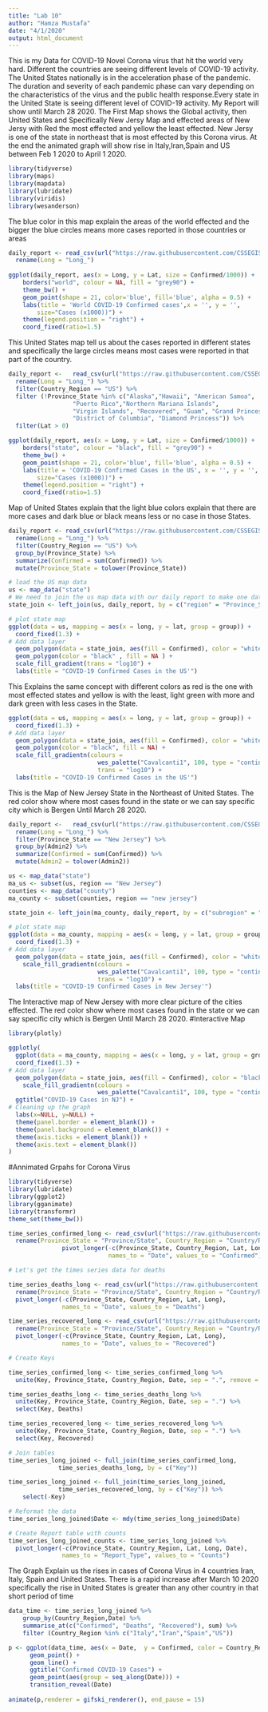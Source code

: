 ```yaml
---
title: "Lab 10"
author: "Hamza Mustafa"
date: "4/1/2020"
output: html_document
---
```

This is my Data for COVID-19 Novel Corona virus that hit the world very hard. Different the countries are seeing different levels of COVID-19 activity. The United States nationally is in the acceleration phase of the pandemic.  The duration and severity of each pandemic phase can vary depending on the characteristics of the virus and the public health response.Every state in the United State is seeing different level of COVID-19 activity. My Report will show until March 28 2020. The First Map shows the Global activity, then United States and Specifically New Jersy Map and effected areas of New Jersy with Red the most effected and yellow the least effected. New Jersy is  one of the state in northeast that is most effected by this Corona virus. At the end the animated graph will show
rise in Italy,Iran,Spain and US between Feb 1 2020 to April 1 2020. 

```r

library(tidyverse)
library(maps)
library(mapdata)
library(lubridate)
library(viridis)
library(wesanderson)

```

The blue color in this map explain the areas of the world effected and the bigger the blue circles means more cases reported in those countries or areas
```r
daily_report <- read_csv(url("https://raw.githubusercontent.com/CSSEGISandData/COVID-19/master/csse_covid_19_data/csse_covid_19_daily_reports/03-28-2020.csv")) %>% 
  rename(Long = "Long_") 
    
ggplot(daily_report, aes(x = Long, y = Lat, size = Confirmed/1000)) +
    borders("world", colour = NA, fill = "grey90") +
    theme_bw() +
    geom_point(shape = 21, color='blue', fill='blue', alpha = 0.5) +
    labs(title = 'World COVID-19 Confirmed cases',x = '', y = '',
        size="Cases (x1000))") +
    theme(legend.position = "right") +
    coord_fixed(ratio=1.5)

```

This United States  map tell us about the cases reported in different states and specifically the large circles means most cases were reported in that part of the country.
```r
daily_report <-   read_csv(url("https://raw.githubusercontent.com/CSSEGISandData/COVID-19/master/csse_covid_19_data/csse_covid_19_daily_reports/03-28-2020.csv")) %>% 
  rename(Long = "Long_") %>% 
  filter(Country_Region == "US") %>% 
  filter (!Province_State %in% c("Alaska","Hawaii", "American Samoa",
                  "Puerto Rico","Northern Mariana Islands", 
                  "Virgin Islands", "Recovered", "Guam", "Grand Princess",
                  "District of Columbia", "Diamond Princess")) %>% 
  filter(Lat > 0)

ggplot(daily_report, aes(x = Long, y = Lat, size = Confirmed/1000)) +
    borders("state", colour = "black", fill = "grey90") +
    theme_bw() +
    geom_point(shape = 21, color='blue', fill='blue', alpha = 0.5) +
    labs(title = 'COVID-19 Confirmed Cases in the US', x = '', y = '',
        size="Cases (x1000))") +
    theme(legend.position = "right") +
    coord_fixed(ratio=1.5)

```


Map of United States explain that the light blue colors explain that there are more cases and dark blue or black means less or no case in those States.
```r
daily_report <- read_csv(url("https://raw.githubusercontent.com/CSSEGISandData/COVID-19/master/csse_covid_19_data/csse_covid_19_daily_reports/03-28-2020.csv")) %>% 
  rename(Long = "Long_") %>% 
  filter(Country_Region == "US") %>% 
  group_by(Province_State) %>% 
  summarize(Confirmed = sum(Confirmed)) %>% 
  mutate(Province_State = tolower(Province_State))

# load the US map data
us <- map_data("state")
# We need to join the us map data with our daily report to make one data frame/tibble
state_join <- left_join(us, daily_report, by = c("region" = "Province_State"))

# plot state map
ggplot(data = us, mapping = aes(x = long, y = lat, group = group)) + 
  coord_fixed(1.3) + 
# Add data layer
  geom_polygon(data = state_join, aes(fill = Confirmed), color = "white") +
  geom_polygon(color = "black" , fill = NA ) +
  scale_fill_gradient(trans = "log10") +
  labs(title = "COVID-19 Confirmed Cases in the US'")

```

This Explains the same concept with different colors as red is the one with most effected states and yellow is with the least, light green with more and dark green with less cases in the State. 
```r

ggplot(data = us, mapping = aes(x = long, y = lat, group = group)) + 
  coord_fixed(1.3) + 
# Add data layer
  geom_polygon(data = state_join, aes(fill = Confirmed), color = "white") +
  geom_polygon(color = "black", fill = NA) +
  scale_fill_gradientn(colours = 
                         wes_palette("Cavalcanti1", 100, type = "continuous"),
                         trans = "log10") +
  labs(title = "COVID-19 Confirmed Cases in the US'")

```

This is the Map of New Jersey State in the Northeast of United States. The red color show where most cases found in the state or we can say specific city  which is Bergen Until March 28 2020. 

```r
daily_report <-   read_csv(url("https://raw.githubusercontent.com/CSSEGISandData/COVID-19/master/csse_covid_19_data/csse_covid_19_daily_reports/03-28-2020.csv")) %>% 
  rename(Long = "Long_") %>% 
  filter(Province_State == "New Jersey") %>% 
  group_by(Admin2) %>% 
  summarize(Confirmed = sum(Confirmed)) %>% 
  mutate(Admin2 = tolower(Admin2))

us <- map_data("state")
ma_us <- subset(us, region == "New Jersey")
counties <- map_data("county")
ma_county <- subset(counties, region == "new jersey")

state_join <- left_join(ma_county, daily_report, by = c("subregion" = "Admin2")) 

# plot state map
ggplot(data = ma_county, mapping = aes(x = long, y = lat, group = group)) + 
  coord_fixed(1.3) + 
# Add data layer
  geom_polygon(data = state_join, aes(fill = Confirmed), color = "white") +
    scale_fill_gradientn(colours = 
                         wes_palette("Cavalcanti1", 100, type = "continuous"),
                         trans = "log10") +
  labs(title = "COVID-19 Confirmed Cases in New Jersey'")

```

The Interactive map of New Jersey with more clear picture of the cities effected. The red color show where most cases found in the state or we can say specific city  which is Bergen Until March 28 2020. 
#Interactive Map


```r
library(plotly)

ggplotly(
  ggplot(data = ma_county, mapping = aes(x = long, y = lat, group = group)) + 
  coord_fixed(1.3) + 
# Add data layer
  geom_polygon(data = state_join, aes(fill = Confirmed), color = "black") +
    scale_fill_gradientn(colours = 
                         wes_palette("Cavalcanti1", 100, type = "continuous")) +
  ggtitle("COVID-19 Cases in NJ") +
# Cleaning up the graph
  labs(x=NULL, y=NULL) +
  theme(panel.border = element_blank()) +
  theme(panel.background = element_blank()) +
  theme(axis.ticks = element_blank()) +
  theme(axis.text = element_blank())
)
```

#Annimated Grpahs for Corona Virus

```r
library(tidyverse)
library(lubridate)
library(ggplot2)
library(gganimate)
library(transformr)
theme_set(theme_bw())
```


```r
time_series_confirmed_long <- read_csv(url("https://raw.githubusercontent.com/CSSEGISandData/COVID-19/master/csse_covid_19_data/csse_covid_19_time_series/time_series_covid19_confirmed_global.csv")) %>%
  rename(Province_State = "Province/State", Country_Region = "Country/Region")  %>% 
               pivot_longer(-c(Province_State, Country_Region, Lat, Long),
                            names_to = "Date", values_to = "Confirmed") 

# Let's get the times series data for deaths

time_series_deaths_long <- read_csv(url("https://raw.githubusercontent.com/CSSEGISandData/COVID-19/master/csse_covid_19_data/csse_covid_19_time_series/time_series_covid19_deaths_global.csv")) %>%
  rename(Province_State = "Province/State", Country_Region = "Country/Region")  %>% 
  pivot_longer(-c(Province_State, Country_Region, Lat, Long),
               names_to = "Date", values_to = "Deaths")

time_series_recovered_long <- read_csv(url("https://raw.githubusercontent.com/CSSEGISandData/COVID-19/master/csse_covid_19_data/csse_covid_19_time_series/time_series_covid19_recovered_global.csv")) %>%
  rename(Province_State = "Province/State", Country_Region = "Country/Region") %>% 
  pivot_longer(-c(Province_State, Country_Region, Lat, Long),
               names_to = "Date", values_to = "Recovered")

# Create Keys 

time_series_confirmed_long <- time_series_confirmed_long %>% 
  unite(Key, Province_State, Country_Region, Date, sep = ".", remove = FALSE)

time_series_deaths_long <- time_series_deaths_long %>% 
  unite(Key, Province_State, Country_Region, Date, sep = ".") %>% 
  select(Key, Deaths)

time_series_recovered_long <- time_series_recovered_long %>% 
  unite(Key, Province_State, Country_Region, Date, sep = ".") %>% 
  select(Key, Recovered)

# Join tables
time_series_long_joined <- full_join(time_series_confirmed_long,
              time_series_deaths_long, by = c("Key"))

time_series_long_joined <- full_join(time_series_long_joined,
              time_series_recovered_long, by = c("Key")) %>% 
    select(-Key)

# Reformat the data
time_series_long_joined$Date <- mdy(time_series_long_joined$Date)

# Create Report table with counts
time_series_long_joined_counts <- time_series_long_joined %>% 
  pivot_longer(-c(Province_State, Country_Region, Lat, Long, Date),
               names_to = "Report_Type", values_to = "Counts")

```

The Graph Explain us the rises in cases of Corona Virus in 4 countries Iran, Italy, Spain and United States. There is a rapid increase after March 10 2020 specifically the rise in United States is greater than any other country in that short period of time
```r
data_time <- time_series_long_joined %>% 
    group_by(Country_Region,Date) %>% 
    summarise_at(c("Confirmed", "Deaths", "Recovered"), sum) %>% 
    filter (Country_Region %in% c("Italy","Iran","Spain","US"))

p <- ggplot(data_time, aes(x = Date,  y = Confirmed, color = Country_Region)) + 
      geom_point() +
      geom_line() +
      ggtitle("Confirmed COVID-19 Cases") +
      geom_point(aes(group = seq_along(Date))) +
      transition_reveal(Date) 
    
animate(p,renderer = gifski_renderer(), end_pause = 15)

```







